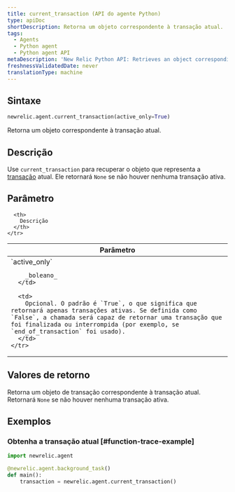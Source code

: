 ```yaml
---
title: current_transaction (API do agente Python)
type: apiDoc
shortDescription: Retorna um objeto correspondente à transação atual.
tags:
  - Agents
  - Python agent
  - Python agent API
metaDescription: 'New Relic Python API: Retrieves an object corresponding to the current transaction, which is used by some other calls.'
freshnessValidatedDate: never
translationType: machine
---
```


## Sintaxe

```py
newrelic.agent.current_transaction(active_only=True)
```

Retorna um objeto correspondente à transação atual.

## Descrição

Use `current_transaction` para recuperar o objeto que representa a [transação](/docs/accounts-partnerships/education/getting-started-new-relic/glossary#transaction) atual. Ele retornará `None` se não houver nenhuma transação ativa.

## Parâmetro

<table>
  <thead>
    <tr>
      <th width="25%">
        Parâmetro
      </th>

      <th>
        Descrição
      </th>
    </tr>
  </thead>

  <tbody>
    <tr>
      <td>
        `active_only`

        _boleano_
      </td>

      <td>
        Opcional. O padrão é `True`, o que significa que retornará apenas transações ativas. Se definida como `False`, a chamada será capaz de retornar uma transação que foi finalizada ou interrompida (por exemplo, se `end_of_transaction` foi usado).
      </td>
    </tr>
  </tbody>
</table>

## Valores de retorno

Retorna um objeto de transação correspondente à transação atual. Retornará `None` se não houver nenhuma transação ativa.

## Exemplos

### Obtenha a transação atual [#function-trace-example]

```py
import newrelic.agent

@newrelic.agent.background_task()
def main():
    transaction = newrelic.agent.current_transaction()
```
